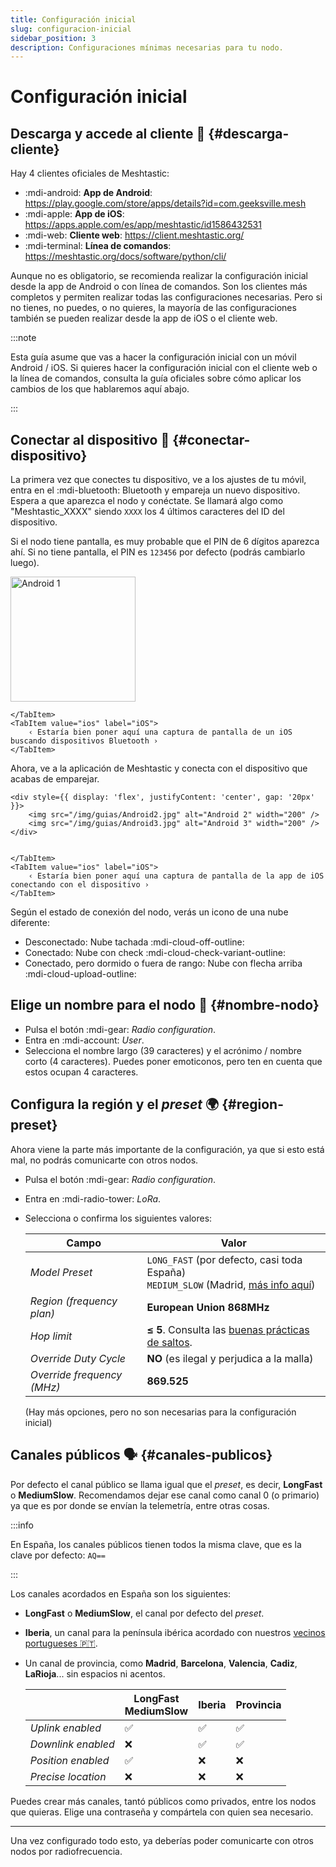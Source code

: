 ```yaml
---
title: Configuración inicial
slug: configuracion-inicial
sidebar_position: 3
description: Configuraciones mínimas necesarias para tu nodo.
---
```



# Configuración inicial

## Descarga y accede al cliente 📲 {#descarga-cliente}

Hay 4 clientes oficiales de Meshtastic:

- :mdi-android: **App de Android**: https://play.google.com/store/apps/details?id=com.geeksville.mesh
- :mdi-apple: **App de iOS**: https://apps.apple.com/es/app/meshtastic/id1586432531
- :mdi-web: **Cliente web**: https://client.meshtastic.org/
- :mdi-terminal: **Línea de comandos**: https://meshtastic.org/docs/software/python/cli/

Aunque no es obligatorio, se recomienda realizar la configuración inicial desde la app de Android o con línea de comandos.
Son los clientes más completos y permiten realizar todas las configuraciones necesarias.
Pero si no tienes, no puedes, o no quieres, la mayoría de las configuraciones también se pueden realizar desde la app de iOS o el cliente web.

:::note

Esta guía asume que vas a hacer la configuración inicial con un móvil Android / iOS.
Si quieres hacer la configuración inicial con el cliente web o la línea de comandos,
consulta la guía oficiales sobre cómo aplicar los cambios de los que hablaremos aquí abajo.

:::

## Conectar al dispositivo 📶 {#conectar-dispositivo}

La primera vez que conectes tu dispositivo, ve a los ajustes de tu móvil, entra en el :mdi-bluetooth: Bluetooth y empareja un nuevo dispositivo.
Espera a que aparezca el nodo y conéctate. Se llamará algo como "Meshtastic_XXXX" siendo `XXXX` los 4 últimos caracteres del ID del dispositivo.

Si el nodo tiene pantalla, es muy probable que el PIN de 6 dígitos aparezca ahí.
Si no tiene pantalla, el PIN es `123456` por defecto (podrás cambiarlo luego).

<Tabs groupId="operating-system">
    <TabItem value="android" label="Android">

<div style={{ textAlign: 'center' }}>
  <img src="/img/guias/Android1.jpg" alt="Android 1" width="200" />
</div>

    </TabItem>
    <TabItem value="ios" label="iOS">
        ‹ Estaría bien poner aquí una captura de pantalla de un iOS buscando dispositivos Bluetooth ›
    </TabItem>
</Tabs>

Ahora, ve a la aplicación de Meshtastic y conecta con el dispositivo que acabas de emparejar.

<Tabs groupId="operating-system">
    <TabItem value="android" label="Android">

    <div style={{ display: 'flex', justifyContent: 'center', gap: '20px' }}>
        <img src="/img/guias/Android2.jpg" alt="Android 2" width="200" />
        <img src="/img/guias/Android3.jpg" alt="Android 3" width="200" />
    </div>


    </TabItem>
    <TabItem value="ios" label="iOS">
        ‹ Estaría bien poner aquí una captura de pantalla de la app de iOS conectando con el dispositivo ›
    </TabItem>
</Tabs>

Según el estado de conexión del nodo, verás un icono de una nube diferente:

- Desconectado: Nube tachada :mdi-cloud-off-outline:
- Conectado: Nube con check :mdi-cloud-check-variant-outline:
- Conectado, pero dormido o fuera de rango: Nube con flecha arriba :mdi-cloud-upload-outline:

## Elige un nombre para el nodo 🪪 {#nombre-nodo}

- Pulsa el botón :mdi-gear: _Radio configuration_.
- Entra en :mdi-account: _User_.
- Selecciona el nombre largo (39 caracteres) y el acrónimo / nombre corto (4 caracteres). Puedes poner emoticonos, pero ten en cuenta que estos ocupan 4 caracteres.

## Configura la región y el _preset_ 🌍 {#region-preset}

Ahora viene la parte más importante de la configuración, ya que si esto está mal, no podrás comunicarte con otros nodos.

- Pulsa el botón :mdi-gear: _Radio configuration_.
- Entra en :mdi-radio-tower: _LoRa_.
- Selecciona o confirma los siguientes valores:

    | Campo                      | Valor                                                                                                            |
    |----------------------------|------------------------------------------------------------------------------------------------------------------|
    | _Model Preset_             | `LONG_FAST` (por defecto, casi toda España)<br/>`MEDIUM_SLOW` (Madrid, [más info aquí](/blog/mediumslow-madrid)) |
    | _Region (frequency plan)_  | **European Union 868MHz**                                                                                        |
    | _Hop limit_                | **≤ 5**. Consulta las [buenas prácticas de saltos](../buenas-practicas.md#cantidad-de-saltos-máxima).            |
    | _Override Duty Cycle_      | **NO** (es ilegal y perjudica a la malla)                                                                        |
    | _Override frequency (MHz)_ | **869.525**                                                                                                      |

    (Hay más opciones, pero no son necesarias para la configuración inicial)

## Canales públicos 🗣️ {#canales-publicos}

Por defecto el canal público se llama igual que el _preset_, es decir, **LongFast** o **MediumSlow**.
Recomendamos dejar ese canal como canal 0 (o primario) ya que es por donde se envían la telemetría, entre otras cosas.

:::info

En España, los canales públicos tienen todos la misma clave, que es la clave por defecto: `AQ==`

:::

Los canales acordados en España son los siguientes:

- **LongFast** o **MediumSlow**, el canal por defecto del _preset_.
- **Iberia**, un canal para la península ibérica acordado con nuestros [vecinos portugueses 🇵🇹](https://meshtastic.pt/).
- Un canal de provincia, como **Madrid**, **Barcelona**, **Valencia**, **Cadiz**, **LaRioja**... sin espacios ni acentos.

    |                    | LongFast<br/>MediumSlow | Iberia | Provincia |
    |--------------------|-------------------------|--------|-----------|
    | _Uplink enabled_   | ✅                       | ✅      | ✅         |
    | _Downlink enabled_ | ❌                       | ✅      | ✅         |
    | _Position enabled_ | ✅                       | ❌      | ❌         |
    | _Precise location_ | ❌                       | ❌      | ❌         |

Puedes crear más canales, tantó públicos como privados, entre los nodos que quieras. Elige una contraseña y compártela con quien sea necesario.

---

Una vez configurado todo esto, ya deberías poder comunicarte con otros nodos por radiofrecuencia.

